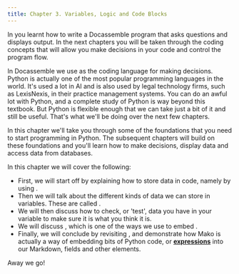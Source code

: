 ```yaml
---
title: Chapter 3. Variables, Logic and Code Blocks
---
```


In <DisplayChapter chapter='chapter_02' /> you learnt how to write a Docassemble program
that asks questions and displays output.  In the next chapters
you will be taken through the coding concepts that will allow you make decisions
in your code and control the program flow.

In Docassemble we use <DisplayGlossaryItem item='python' /> as the coding language
for making decisions.  Python is actually one of the most popular programming
languages in the world. It's used a lot in AI and is also used by legal technology
firms, such as LexisNexis, in their practice management systems.  You can do an
awful lot with Python, and a complete study of Python is way beyond this textbook.
But Python is flexible enough that we can take just a bit of it and still
be useful.  That's what we'll be doing over the next few chapters.

In this chapter we'll take you through 
some of the foundations that you need to start programming in Python. The 
subsequent chapters will build on these foundations and you'll learn how 
to make decisions, display data and access data from databases.

In this chapter we will cover the following:

* First, we will start off by explaining how to store data in code, namely by 
using <DisplayGlossaryItem item='variable' plural />.
* Then we will talk about the different kinds of data we can store in variables.
These are called <DisplayGlossaryItem item='datatype' plural />.
* We will then discuss how to check, or 'test', data you have in your variable
to make sure it is what you think it is.
* We will discuss <DisplayGlossaryItem item='codeblock' plural />, which
is one of the ways we use to embed <DisplayGlossaryItem item='python' upper />.
* Finally, we will conclude by revisiting <DisplayGlossaryItem item='mako' upper />,
and demonstrate how Mako is actually a way of embedding bits of Python code, or
**[expressions](https://docs.python.org/3/reference/expressions.html)** into
our Markdown, fields and other elements.

Away we go!


<DocCardList />